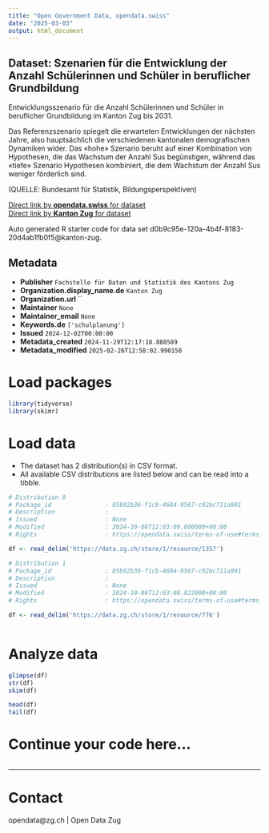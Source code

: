 ```yaml
---
title: "Open Government Data, opendata.swiss"
date: "2025-03-03"
output: html_document
---
```


## Dataset: Szenarien für die Entwicklung der Anzahl Schülerinnen und Schüler in beruflicher Grundbildung

Entwicklungsszenario für die Anzahl Schülerinnen und Schüler in beruflicher Grundbildung im Kanton Zug bis 2031.

Das Referenzszenario spiegelt die erwarteten Entwicklungen der nächsten Jahre, also hauptsächlich die verschiedenen kantonalen demografischen Dynamiken wider. Das «hohe» Szenario beruht auf einer Kombination von Hypothesen, die das Wachstum der Anzahl Sus begünstigen, während das «tiefe» Szenario Hypothesen kombiniert, die dem Wachstum der Anzahl Sus weniger förderlich sind.

(QUELLE: Bundesamt für Statistik, Bildungsperspektiven)

[Direct link by **opendata.swiss** for dataset](https://opendata.swiss/de/dataset/szenarien-fur-die-entwicklung-der-anzahl-schulerinnen-und-schuler-in-beruflicher-grundbildung)<br>
[Direct link by **Kanton Zug** for dataset](https://www.zg.ch/behoerden/gesundheitsdirektion/statistikfachstelle/themen/bildung/8-bildungsszenarien)

Auto generated R starter code for data set d0b9c95e-120a-4b4f-8183-20d4ab1fb0f5@kanton-zug.

## Metadata

- **Publisher** `Fachstelle für Daten und Statistik des Kantons Zug`
- **Organization.display_name.de** `Kanton Zug`
- **Organization.url** ``
- **Maintainer** `None`
- **Maintainer_email** `None`
- **Keywords.de** `['schulplanung']`
- **Issued** `2024-12-02T00:00:00`
- **Metadata_created** `2024-11-29T12:17:18.888589`
- **Metadata_modified** `2025-02-26T12:58:02.990150`


# Load packages

```r

library(tidyverse)
library(skimr)

```

# Load data

-   The dataset has 2 distribution(s) in CSV format.
-   All available CSV distributions are listed below and can be read into a tibble.

```r

# Distribution 0
# Package_id               : 85b92b36-f1cb-4684-9567-c92bc711a991
# Description              : 
# Issued                   : None
# Modified                 : 2024-10-08T12:03:09.600000+00:00
# Rights                   : https://opendata.swiss/terms-of-use#terms_by

df <- read_delim('https://data.zg.ch/store/1/resource/1357')

# Distribution 1
# Package_id               : 85b92b36-f1cb-4684-9567-c92bc711a991
# Description              : 
# Issued                   : None
# Modified                 : 2024-10-08T12:03:08.822000+00:00
# Rights                   : https://opendata.swiss/terms-of-use#terms_open

df <- read_delim('https://data.zg.ch/store/1/resource/776')



```

# Analyze data

```r

glimpse(df)
str(df)
skim(df)

head(df)
tail(df)

```

# Continue your code here...

```r

```

------------------------------------------------------------------------

# Contact

opendata@zg.ch | Open Data Zug
